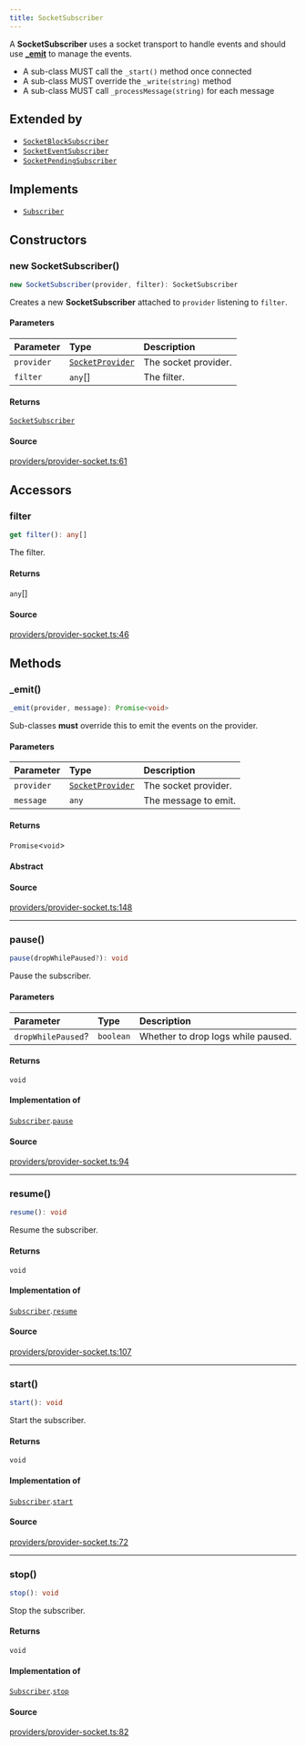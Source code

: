 ```yaml
---
title: SocketSubscriber
---
```


A **SocketSubscriber** uses a socket transport to handle events and should use
[**_emit**](/content/classes/SocketSubscriber#_emit) to manage the events.

- A sub-class MUST call the `_start()` method once connected
- A sub-class MUST override the `_write(string)` method
- A sub-class MUST call `_processMessage(string)` for each message

## Extended by

- [`SocketBlockSubscriber`](/content/classes/SocketBlockSubscriber)
- [`SocketEventSubscriber`](/content/classes/SocketEventSubscriber)
- [`SocketPendingSubscriber`](/content/classes/SocketPendingSubscriber)

## Implements

- [`Subscriber`](/content/interfaces/Subscriber)

## Constructors

### new SocketSubscriber()

```ts
new SocketSubscriber(provider, filter): SocketSubscriber
```

Creates a new **SocketSubscriber** attached to `provider` listening to `filter`.

#### Parameters

| Parameter | Type | Description |
| :------ | :------ | :------ |
| `provider` | [`SocketProvider`](/content/classes/SocketProvider) | The socket provider. |
| `filter` | `any`[] | The filter. |

#### Returns

[`SocketSubscriber`](/content/classes/SocketSubscriber)

#### Source

[providers/provider-socket.ts:61](https://github.com/dominant-strategies/quais-6.js/blob/755bfc2a1f4b5e928682c06a8fa45128a878e1f4/src/providers/provider-socket.ts#L61)

## Accessors

### filter

```ts
get filter(): any[]
```

The filter.

#### Returns

`any`[]

#### Source

[providers/provider-socket.ts:46](https://github.com/dominant-strategies/quais-6.js/blob/755bfc2a1f4b5e928682c06a8fa45128a878e1f4/src/providers/provider-socket.ts#L46)

## Methods

### \_emit()

```ts
_emit(provider, message): Promise<void>
```

Sub-classes **must** override this to emit the events on the provider.

#### Parameters

| Parameter | Type | Description |
| :------ | :------ | :------ |
| `provider` | [`SocketProvider`](/content/classes/SocketProvider) | The socket provider. |
| `message` | `any` | The message to emit. |

#### Returns

`Promise`\<`void`\>

#### Abstract

#### Source

[providers/provider-socket.ts:148](https://github.com/dominant-strategies/quais-6.js/blob/755bfc2a1f4b5e928682c06a8fa45128a878e1f4/src/providers/provider-socket.ts#L148)

***

### pause()

```ts
pause(dropWhilePaused?): void
```

Pause the subscriber.

#### Parameters

| Parameter | Type | Description |
| :------ | :------ | :------ |
| `dropWhilePaused`? | `boolean` | Whether to drop logs while paused. |

#### Returns

`void`

#### Implementation of

[`Subscriber`](/content/interfaces/Subscriber).[`pause`](/content/interfaces/Subscriber#pause)

#### Source

[providers/provider-socket.ts:94](https://github.com/dominant-strategies/quais-6.js/blob/755bfc2a1f4b5e928682c06a8fa45128a878e1f4/src/providers/provider-socket.ts#L94)

***

### resume()

```ts
resume(): void
```

Resume the subscriber.

#### Returns

`void`

#### Implementation of

[`Subscriber`](/content/interfaces/Subscriber).[`resume`](/content/interfaces/Subscriber#resume)

#### Source

[providers/provider-socket.ts:107](https://github.com/dominant-strategies/quais-6.js/blob/755bfc2a1f4b5e928682c06a8fa45128a878e1f4/src/providers/provider-socket.ts#L107)

***

### start()

```ts
start(): void
```

Start the subscriber.

#### Returns

`void`

#### Implementation of

[`Subscriber`](/content/interfaces/Subscriber).[`start`](/content/interfaces/Subscriber#start)

#### Source

[providers/provider-socket.ts:72](https://github.com/dominant-strategies/quais-6.js/blob/755bfc2a1f4b5e928682c06a8fa45128a878e1f4/src/providers/provider-socket.ts#L72)

***

### stop()

```ts
stop(): void
```

Stop the subscriber.

#### Returns

`void`

#### Implementation of

[`Subscriber`](/content/interfaces/Subscriber).[`stop`](/content/interfaces/Subscriber#stop)

#### Source

[providers/provider-socket.ts:82](https://github.com/dominant-strategies/quais-6.js/blob/755bfc2a1f4b5e928682c06a8fa45128a878e1f4/src/providers/provider-socket.ts#L82)
